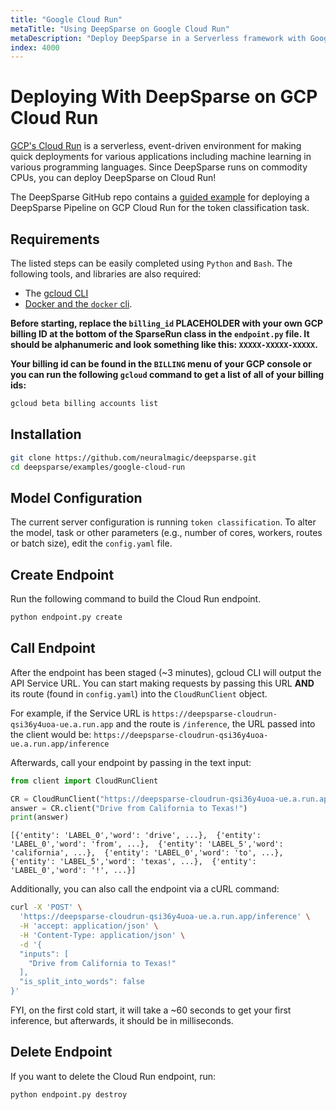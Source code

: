 ```yaml
---
title: "Google Cloud Run"
metaTitle: "Using DeepSparse on Google Cloud Run"
metaDescription: "Deploy DeepSparse in a Serverless framework with Google Cloud Run"
index: 4000
---
```


# Deploying With DeepSparse on GCP Cloud Run

[GCP's Cloud Run](https://cloud.google.com/run) is a serverless, event-driven environment for making quick deployments for various applications including machine learning in various programming languages. 
Since DeepSparse runs on commodity CPUs, you can deploy DeepSparse on Cloud Run!

The DeepSparse GitHub repo contains a [guided example](https://github.com/neuralmagic/deepsparse/tree/main/examples/google-cloud-run) 
for deploying a DeepSparse Pipeline on GCP Cloud Run for the token classification task.

## Requirements

The listed steps can be easily completed using `Python` and `Bash`. The following tools, and libraries are also required:
* The [gcloud CLI](https://cloud.google.com/sdk/gcloud)
* [Docker and the `docker` cli](https://docs.docker.com/get-docker/).

**Before starting, replace the `billing_id` PLACEHOLDER with your own GCP billing ID at the bottom of the SparseRun class in the `endpoint.py` file. It should be alphanumeric and look something like this: `XXXXX-XXXXX-XXXXX`.**

**Your billing id can be found in the `BILLING` menu of your GCP console or you can run the following `gcloud` command to get a list of all of your billing ids:**

```bash
gcloud beta billing accounts list
```

## Installation
```bash
git clone https://github.com/neuralmagic/deepsparse.git
cd deepsparse/examples/google-cloud-run
```

## Model Configuration
The current server configuration is running `token classification`. To alter the model, task or other parameters (e.g., number of cores, workers, routes or batch size), edit the `config.yaml` file.

## Create Endpoint
Run the following command to build the Cloud Run endpoint.

```bash
python endpoint.py create
```
## Call Endpoint
After the endpoint has been staged (~3 minutes), gcloud CLI will output the API Service URL. You can start making requests by passing this URL **AND** its route (found in `config.yaml`) into the `CloudRunClient` object.

For example, if the Service URL is `https://deepsparse-cloudrun-qsi36y4uoa-ue.a.run.app` and the route is `/inference`, the URL passed into the client would be: `https://deepsparse-cloudrun-qsi36y4uoa-ue.a.run.app/inference`


Afterwards, call your endpoint by passing in the text input:

```python
from client import CloudRunClient

CR = CloudRunClient("https://deepsparse-cloudrun-qsi36y4uoa-ue.a.run.app/inference")
answer = CR.client("Drive from California to Texas!")
print(answer)
```

`[{'entity': 'LABEL_0','word': 'drive', ...}, 
{'entity': 'LABEL_0','word': 'from', ...}, 
{'entity': 'LABEL_5','word': 'california', ...}, 
{'entity': 'LABEL_0','word': 'to', ...}, 
{'entity': 'LABEL_5','word': 'texas', ...}, 
{'entity': 'LABEL_0','word': '!', ...}]`

Additionally, you can also call the endpoint via a cURL command:

```bash
curl -X 'POST' \
  'https://deepsparse-cloudrun-qsi36y4uoa-ue.a.run.app/inference' \
  -H 'accept: application/json' \
  -H 'Content-Type: application/json' \
  -d '{
  "inputs": [
    "Drive from California to Texas!"
  ],
  "is_split_into_words": false
}'
```

FYI, on the first cold start, it will take a ~60 seconds to get your first inference, but afterwards, it should be in milliseconds.

## Delete Endpoint
If you want to delete the Cloud Run endpoint, run:

```bash
python endpoint.py destroy
```
